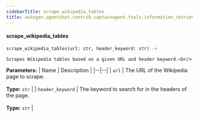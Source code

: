 ```yaml
---
sidebarTitle: scrape_wikipedia_tables
title: autogen.agentchat.contrib.captainagent.tools.information_retrieval.scrape_wikipedia_tables.scrape_wikipedia_tables
---
```


<code class="doc-symbol doc-symbol-heading doc-symbol-function"></code>
#### scrape_wikipedia_tables

```python
scrape_wikipedia_tables(url: str, header_keyword: str) -> 
```

    Scrapes Wikipedia tables based on a given URL and header keyword.<br/>

<b>Parameters:</b>
| Name | Description |
|--|--|
| `url` | The URL of the Wikipedia page to scrape.<br/><br/>**Type:** `str` |
| `header_keyword` | The keyword to search for in the headers of the page.<br/><br/>**Type:** `str` |

<br />